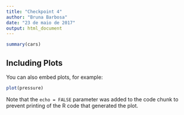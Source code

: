 ```yaml
---
title: "Checkpoint 4"
author: "Bruna Barbosa"
date: "23 de maio de 2017"
output: html_document
---
```


```r
summary(cars)
```

## Including Plots

You can also embed plots, for example:

```r
plot(pressure)
```

Note that the `echo = FALSE` parameter was added to the code chunk to prevent printing of the R code that generated the plot.
